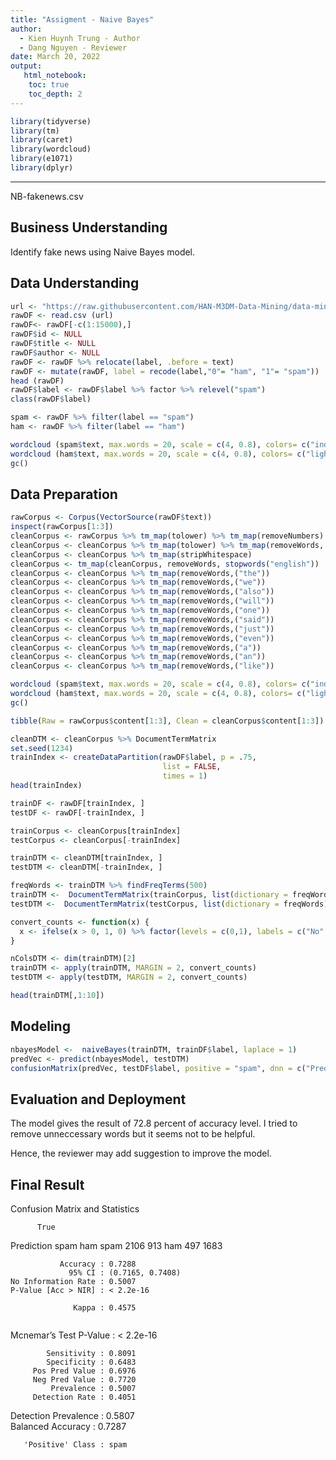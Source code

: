 ---
title: "Assigment - Naive Bayes"
author:
  - Kien Huynh Trung - Author
  - Dang Nguyen - Reviewer
date: March 20, 2022
output:
   html_notebook:
    toc: true
    toc_depth: 2
---

```{r}
library(tidyverse)
library(tm)
library(caret)
library(wordcloud)
library(e1071)
library(dplyr)
```
---
NB-fakenews.csv

## Business Understanding
Identify fake news using Naive Bayes model. 

## Data Understanding
```{r}
url <- "https://raw.githubusercontent.com/HAN-M3DM-Data-Mining/data-mining-s2y2122-kienhuynh2903/master/datasets/NB-fakenews.csv"
rawDF <- read.csv (url)
rawDF<- rawDF[-c(1:15000),]
rawDF$id <- NULL 
rawDF$title <- NULL
rawDF$author <- NULL
rawDF <- rawDF %>% relocate(label, .before = text)
rawDF <- mutate(rawDF, label = recode(label,"0"= "ham", "1"= "spam"))
head (rawDF)
rawDF$label <- rawDF$label %>% factor %>% relevel("spam")
class(rawDF$label)

spam <- rawDF %>% filter(label == "spam")
ham <- rawDF %>% filter(label == "ham")

wordcloud (spam$text, max.words = 20, scale = c(4, 0.8), colors= c("indianred1","indianred2","indianred3","indianred"))
wordcloud (ham$text, max.words = 20, scale = c(4, 0.8), colors= c("lightsteelblue1","lightsteelblue2","lightsteelblue3","lightsteelblue"))
gc()
```

## Data Preparation
```{r}
rawCorpus <- Corpus(VectorSource(rawDF$text))
inspect(rawCorpus[1:3])
cleanCorpus <- rawCorpus %>% tm_map(tolower) %>% tm_map(removeNumbers)
cleanCorpus <- cleanCorpus %>% tm_map(tolower) %>% tm_map(removeWords, stopwords()) %>% tm_map(removePunctuation)
cleanCorpus <- cleanCorpus %>% tm_map(stripWhitespace)
cleanCorpus <- tm_map(cleanCorpus, removeWords, stopwords("english"))
cleanCorpus <- cleanCorpus %>% tm_map(removeWords,("the"))
cleanCorpus <- cleanCorpus %>% tm_map(removeWords,("we"))
cleanCorpus <- cleanCorpus %>% tm_map(removeWords,("also"))
cleanCorpus <- cleanCorpus %>% tm_map(removeWords,("will"))
cleanCorpus <- cleanCorpus %>% tm_map(removeWords,("one"))
cleanCorpus <- cleanCorpus %>% tm_map(removeWords,("said"))
cleanCorpus <- cleanCorpus %>% tm_map(removeWords,("just"))
cleanCorpus <- cleanCorpus %>% tm_map(removeWords,("even"))
cleanCorpus <- cleanCorpus %>% tm_map(removeWords,("a"))
cleanCorpus <- cleanCorpus %>% tm_map(removeWords,("an"))
cleanCorpus <- cleanCorpus %>% tm_map(removeWords,("like"))

wordcloud (spam$text, max.words = 20, scale = c(4, 0.8), colors= c("indianred1","indianred2","indianred3","indianred"))
wordcloud (ham$text, max.words = 20, scale = c(4, 0.8), colors= c("lightsteelblue1","lightsteelblue2","lightsteelblue3","lightsteelblue"))
gc()

tibble(Raw = rawCorpus$content[1:3], Clean = cleanCorpus$content[1:3])

cleanDTM <- cleanCorpus %>% DocumentTermMatrix
set.seed(1234)
trainIndex <- createDataPartition(rawDF$label, p = .75, 
                                  list = FALSE, 
                                  times = 1)
head(trainIndex)

trainDF <- rawDF[trainIndex, ]
testDF <- rawDF[-trainIndex, ]

trainCorpus <- cleanCorpus[trainIndex]
testCorpus <- cleanCorpus[-trainIndex]

trainDTM <- cleanDTM[trainIndex, ]
testDTM <- cleanDTM[-trainIndex, ]

freqWords <- trainDTM %>% findFreqTerms(500)
trainDTM <-  DocumentTermMatrix(trainCorpus, list(dictionary = freqWords))
testDTM <-  DocumentTermMatrix(testCorpus, list(dictionary = freqWords))

convert_counts <- function(x) {
  x <- ifelse(x > 0, 1, 0) %>% factor(levels = c(0,1), labels = c("No", "Yes"))
}

nColsDTM <- dim(trainDTM)[2]
trainDTM <- apply(trainDTM, MARGIN = 2, convert_counts)
testDTM <- apply(testDTM, MARGIN = 2, convert_counts)

head(trainDTM[,1:10])

```
## Modeling
```{r}
nbayesModel <-  naiveBayes(trainDTM, trainDF$label, laplace = 1)
predVec <- predict(nbayesModel, testDTM)
confusionMatrix(predVec, testDF$label, positive = "spam", dnn = c("Prediction", "True"))

```
## Evaluation and Deployment
The model gives the result of 72.8 percent of accuracy level. I tried to remove unneccessary words but it seems not to be helpful. 

Hence, the reviewer may add suggestion to improve the model. 

## Final Result
Confusion Matrix and Statistics

          True
Prediction spam  ham
      spam 2106  913
      ham   497 1683
                                          
               Accuracy : 0.7288          
                 95% CI : (0.7165, 0.7408)
    No Information Rate : 0.5007          
    P-Value [Acc > NIR] : < 2.2e-16       
                                          
                  Kappa : 0.4575          
                                          
 Mcnemar's Test P-Value : < 2.2e-16       
                                          
            Sensitivity : 0.8091          
            Specificity : 0.6483          
         Pos Pred Value : 0.6976          
         Neg Pred Value : 0.7720          
             Prevalence : 0.5007          
         Detection Rate : 0.4051          
   Detection Prevalence : 0.5807          
      Balanced Accuracy : 0.7287          
                                          
       'Positive' Class : spam            
                                          
